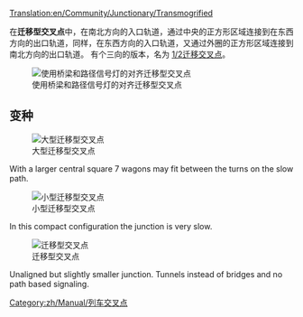 [[Translation:en/Community/Junctionary/Transmogrified]]

{{zh/Manual/Junctions/导航菜单|alignment}}
在'''迁移型交叉点'''中，在南北方向的入口轨道，通过中央的正方形区域连接到在东西方向的出口轨道，同样，在东西方向的入口轨道，又通过外圈的正方形区域连接到南北方向的出口轨道。 有个三向的版本，名为 [[zh/Manual/社区/交叉点/二分之一迁移型交叉点|1/2迁移交叉点]]。

[[File:en/Community/Junctionary/Transmogrified.aligned.png|frame|none|使用桥梁和路径信号灯的对齐迁移型交叉点]]

{{zh/社区/交叉点/交叉点评价指标|普通|2|0|2|5|0|1|0|1|0|0|0||抛锚列车影响单条线路。|

* 最大信号灯距离: 6
* 双弯道间的最短格数: 5 (对角)
* 面积: 12 x 12 (50 格)

}}

==变种==

[[File:en/Community/Junctionary/Ttd.transmogrified.large.png|frame|none|大型迁移型交叉点]]

With a larger central square 7 wagons may fit between the turns on the slow path.

[[File:en/Community/Junctionary/Ttd.transmogrified.compact.png|frame|none|小型迁移型交叉点]]

In this compact configuration the junction is very slow.

[[File:en/Community/Junctionary/Ttd.transmogrified.deblock.png|frame|none|迁移型交叉点]]

Unaligned but slightly smaller junction. Tunnels instead of bridges and no path based signaling.

[[Category:zh/Manual/列车交叉点]]